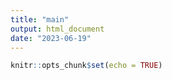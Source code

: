 ```yaml
---
title: "main"
output: html_document
date: "2023-06-19"
---
```


```r
knitr::opts_chunk$set(echo = TRUE)
```

```r

```

```r

```

```r

```

```r

```

```r

```

```r

```

```r

```

```r

```

